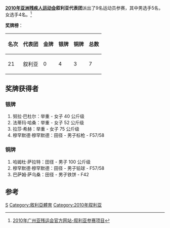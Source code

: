 '''[[2010年亚洲残疾人运动会|2010年亚洲残疾人运动会]]叙利亚代表团'''派出了9名运动员参赛，其中男选手5名，女选手4名。<ref>[http://www.gzapg2010.cn/info/CHN_CHN/ZZ/ZZE130B_@@@@@@@@@@@@@@@@@CHN_NPC=SYR.html 2010年广州亚残运会官方网站-叙利亚参赛项目]{{dead link|date=2018年5月 |bot=InternetArchiveBot |fix-attempted=yes }}</ref>

'''奖牌榜'''：
{| class="wikitable"
|-
! 名次 !! 代表团 !! 金牌 !! 银牌 !! 铜牌 !! 总数
|-
| 21 || 叙利亚 || 0 || 4 || 3 || 7
|}	

==奖牌获得者==
===银牌===
#努拉·巴杜尔：举重 - 女子 40 公斤级
#法蒂玛·哈桑：举重 - 女子 52 公斤级
#拉莎·希赫：举重 - 女子 75 公斤级
#穆罕默德·穆罕默德：田径 - 男子标枪 - F57/58

===铜牌===
#哈姆杜·萨拉特：田径 - 男子 100 公斤级
#穆罕默德·穆罕默德：田径 - 男子铅球 - F57/58
#巴萨姆·萨乌桑：田径 - 男子铁饼 - F42

==参考==
<references />

{{2010年亚洲残疾人运动会代表团}}
[[Category:2010年亚洲残疾人运动会代表团|S]]
[[Category:敘利亞體育|Category:敘利亞體育]]
[[Category:2010年叙利亚|Category:2010年叙利亚]]
